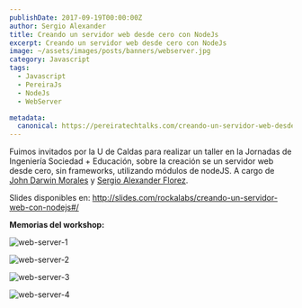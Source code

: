 ```yaml
---
publishDate: 2017-09-19T00:00:00Z
author: Sergio Alexander
title: Creando un servidor web desde cero con NodeJs
excerpt: Creando un servidor web desde cero con NodeJs
image: ~/assets/images/posts/banners/webserver.jpg
category: Javascript
tags:
  - Javascript
  - PereiraJs
  - NodeJs
  - WebServer

metadata:
  canonical: https://pereiratechtalks.com/creando-un-servidor-web-desde-cero-con-nodejs/
---
```


Fuimos invitados por la U de Caldas para realizar un taller en la Jornadas de Ingeniería Sociedad + Educación, sobre la creación se un servidor web desde cero, sin frameworks, utilizando módulos de nodeJS. A cargo de [John Darwin Morales](https://twitter.com/jdmorales092) y [Sergio Alexander Florez](https://twitter.com/xergioalex).

Slides disponibles en: http://slides.com/rockalabs/creando-un-servidor-web-con-nodejs#/

**Memorias del workshop:**

![web-server-1](~/assets/images/posts/content/web-server-1.jpg)

![web-server-2](~/assets/images/posts/content/web-server-2.jpg)

![web-server-3](~/assets/images/posts/content/web-server-3.png)

![web-server-4](~/assets/images/posts/content/web-server-4.png)